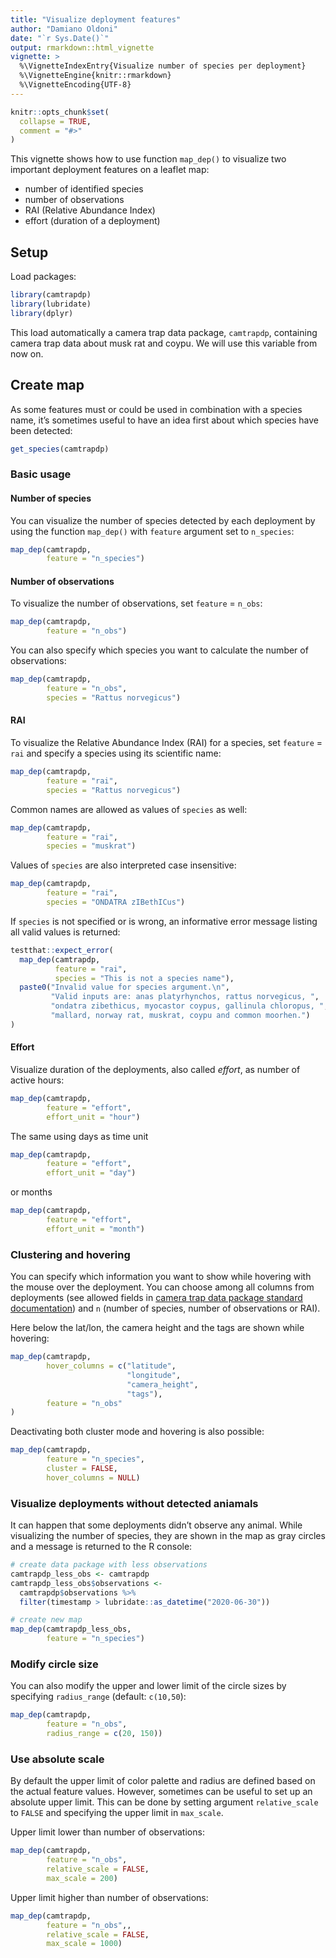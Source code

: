 ```yaml
---
title: "Visualize deployment features"
author: "Damiano Oldoni"
date: "`r Sys.Date()`"
output: rmarkdown::html_vignette
vignette: >
  %\VignetteIndexEntry{Visualize number of species per deployment}
  %\VignetteEngine{knitr::rmarkdown}
  %\VignetteEncoding{UTF-8}
---
```


```r
knitr::opts_chunk$set(
  collapse = TRUE,
  comment = "#>"
)
```

This vignette shows how to use function `map_dep()` to visualize two important deployment features on a leaflet map: 

- number of identified species
- number of observations
- RAI (Relative Abundance Index)
- effort (duration of a deployment)

## Setup

Load packages:

```r
library(camtrapdp)
library(lubridate)
library(dplyr)
```

This load automatically a camera trap data package, `camtrapdp`, containing camera trap data about musk rat and coypu. We will use this variable from now on.

## Create map

As some features must or could be used in combination with a species name, it's sometimes useful to have an idea first about which species have been detected:

```r
get_species(camtrapdp)
```

### Basic usage

#### Number of species

You can visualize the number of species detected by each deployment by using the function `map_dep()` with `feature` argument set to `n_species`:

```r
map_dep(camtrapdp,
        feature = "n_species")
```

#### Number of observations

To visualize the number of observations, set `feature` = `n_obs`:

```r
map_dep(camtrapdp,
        feature = "n_obs")
```

You can also specify which species you want to calculate the number of observations:

```r
map_dep(camtrapdp,
        feature = "n_obs",
        species = "Rattus norvegicus")
```

#### RAI

To visualize the Relative Abundance Index (RAI) for a species, set `feature` = `rai` and specify a species using its scientific name:

```r
map_dep(camtrapdp,
        feature = "rai",
        species = "Rattus norvegicus")
```

Common names are allowed as values of `species` as well:

```r
map_dep(camtrapdp,
        feature = "rai",
        species = "muskrat")
```

Values of `species` are also interpreted case insensitive:

```r
map_dep(camtrapdp,
        feature = "rai",
        species = "ONDATRA zIBethICus")
```

If `species` is not specified or is wrong, an informative error message listing all valid values is returned:

```r
testthat::expect_error(
  map_dep(camtrapdp,
          feature = "rai",
          species = "This is not a species name"), 
  paste0("Invalid value for species argument.\n",
         "Valid inputs are: anas platyrhynchos, rattus norvegicus, ",
         "ondatra zibethicus, myocastor coypus, gallinula chloropus, ", 
         "mallard, norway rat, muskrat, coypu and common moorhen.")
)
```

#### Effort

Visualize duration of the deployments, also called _effort_, as number of active hours:

```r
map_dep(camtrapdp, 
        feature = "effort",
        effort_unit = "hour")
```

The same using days as time unit

```r
map_dep(camtrapdp, 
        feature = "effort",
        effort_unit = "day")
```

or months

```r
map_dep(camtrapdp, 
        feature = "effort",
        effort_unit = "month")
```

### Clustering and hovering

You can specify which information you want to show while hovering with the mouse over the deployment. You can choose among all columns from deployments (see allowed fields in [camera trap data package standard documentation](https://tdwg.github.io/camtrap-dp/data/#deployments)) and `n` (number of species, number of observations or RAI).

Here below the lat/lon, the camera height and the tags are shown while hovering:

```r
map_dep(camtrapdp,
        hover_columns = c("latitude",
                          "longitude",
                          "camera_height",
                          "tags"),
        feature = "n_obs"
)
```

Deactivating both cluster mode and hovering is also possible:

```r
map_dep(camtrapdp,
        feature = "n_species", 
        cluster = FALSE,
        hover_columns = NULL)
```

### Visualize deployments without detected aniamals

It can happen that some deployments didn't observe any animal. While visualizing the number of species, they are shown in the map as gray circles and a message is returned to the R console:

```r
# create data package with less observations
camtrapdp_less_obs <- camtrapdp
camtrapdp_less_obs$observations <- 
  camtrapdp$observations %>% 
  filter(timestamp > lubridate::as_datetime("2020-06-30"))

# create new map
map_dep(camtrapdp_less_obs,
        feature = "n_species")
```

### Modify circle size

You can also modify the upper and lower limit of the circle sizes by specifying `radius_range` (default:   `c(10,50`):

```r
map_dep(camtrapdp,
        feature = "n_obs",
        radius_range = c(20, 150))
```

### Use absolute scale

By default the upper limit of color palette and radius are defined based on the actual feature values. However, sometimes can be useful to set up an absolute upper limit. This can be done by setting argument `relative_scale` to  `FALSE` and specifying the upper limit in  `max_scale`.

Upper limit lower than number of observations:

```r
map_dep(camtrapdp,
        feature = "n_obs",
        relative_scale = FALSE,
        max_scale = 200)
```

Upper limit higher than number of observations:

```r
map_dep(camtrapdp,
        feature = "n_obs",,
        relative_scale = FALSE,
        max_scale = 1000)
```
